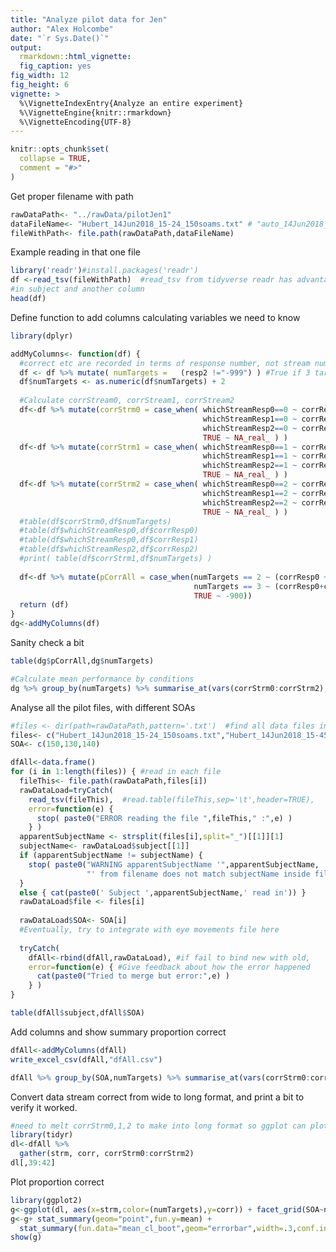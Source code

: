 ```yaml
---
title: "Analyze pilot data for Jen"
author: "Alex Holcombe"
date: "`r Sys.Date()`"
output:
  rmarkdown::html_vignette:
  fig_caption: yes
fig_width: 12
fig_height: 6 
vignette: >
  %\VignetteIndexEntry{Analyze an entire experiment}
  %\VignetteEngine{knitr::rmarkdown}
  %\VignetteEncoding{UTF-8}
---
```

  
```r
knitr::opts_chunk$set(
  collapse = TRUE,
  comment = "#>"
)
```

Get proper filename with path

```r
rawDataPath<- "../rawData/pilotJen1"
dataFileName<- "Hubert_14Jun2018_15-24_150soams.txt" # "auto_14Jun2018_15-04.txt"
fileWithPath<- file.path(rawDataPath,dataFileName)
```

Example reading in that one file
```r
library('readr')#install.packages('readr')
df <-read_tsv(fileWithPath)  #read_tsv from tidyverse readr has advantage of not having padding spaces
#in subject and another column
head(df)
```

Define function to add columns calculating variables we need to know

```r
library(dplyr)

addMyColumns<- function(df) {
  #correct etc are recorded in terms of response number, not stream number. Need to recover stream number
  df <- df %>% mutate( numTargets =   (resp2 !="-999") ) #True if 3 targets, False if 2 targets
  df$numTargets <- as.numeric(df$numTargets) + 2
  
  #Calculate corrStream0, corrStream1, corrStream2
  df<-df %>% mutate(corrStrm0 = case_when( whichStreamResp0==0 ~ corrResp0,
                                           whichStreamResp1==0 ~ corrResp1,
                                           whichStreamResp2==0 ~ corrResp2,
                                           TRUE ~ NA_real_ ) )
  df<-df %>% mutate(corrStrm1 = case_when( whichStreamResp0==1 ~ corrResp0,
                                           whichStreamResp1==1 ~ corrResp1,
                                           whichStreamResp2==1 ~ corrResp2,
                                           TRUE ~ NA_real_ ) )
  df<-df %>% mutate(corrStrm2 = case_when( whichStreamResp0==2 ~ corrResp0,
                                           whichStreamResp1==2 ~ corrResp1,
                                           whichStreamResp2==2 ~ corrResp2,
                                           TRUE ~ NA_real_ ) )
  #table(df$corrStrm0,df$numTargets)
  #table(df$whichStreamResp0,df$corrResp0)
  #table(df$whichStreamResp0,df$corrResp1)
  #table(df$whichStreamResp2,df$corrResp2)
  #print( table(df$corrStrm1,df$numTargets) )
  
  df<-df %>% mutate(pCorrAll = case_when(numTargets == 2 ~ (corrResp0 + corrResp1) / 2,
                                         numTargets == 3 ~ (corrResp0+corrResp1+corrResp2) / 3,
                                         TRUE ~ -900))
  return (df)
}
dg<-addMyColumns(df)

```

Sanity check a bit
```r
table(dg$pCorrAll,dg$numTargets)

#Calculate mean performance by conditions
dg %>% group_by(numTargets) %>% summarise_at(vars(corrStrm0:corrStrm2), mean, na.rm=TRUE)
```

Analyse all the pilot files, with different SOAs
```r

#files <- dir(path=rawDataPath,pattern='.txt')  #find all data files in this directory
files<- c("Hubert_14Jun2018_15-24_150soams.txt","Hubert_14Jun2018_15-45_130soams.txt","Hubert_14Jun2018_15-56_140soams.txt")
SOA<- c(150,130,140)

dfAll<-data.frame()
for (i in 1:length(files)) { #read in each file
  fileThis<- file.path(rawDataPath,files[i])
  rawDataLoad=tryCatch(
    read_tsv(fileThis),  #read.table(fileThis,sep='\t',header=TRUE),
    error=function(e) {
      stop( paste0("ERROR reading the file ",fileThis," :",e) )
    } )
  apparentSubjectName <- strsplit(files[i],split="_")[[1]][1]
  subjectName<- rawDataLoad$subject[[1]]
  if (apparentSubjectName != subjectName) {
    stop( paste0("WARNING apparentSubjectName '",apparentSubjectName,
                 "' from filename does not match subjectName inside file'",subjectName,"'") )
  }
  else { cat(paste0(' Subject ',apparentSubjectName,' read in')) }
  rawDataLoad$file <- files[i]
  
  rawDataLoad$SOA<- SOA[i]
  #Eventually, try to integrate with eye movements file here
  
  tryCatch(
    dfAll<-rbind(dfAll,rawDataLoad), #if fail to bind new with old,
    error=function(e) { #Give feedback about how the error happened
      cat(paste0("Tried to merge but error:",e) )
    } )
}

table(dfAll$subject,dfAll$SOA)

```

Add columns and show summary proportion correct
```r
dfAll<-addMyColumns(dfAll)
write_excel_csv(dfAll,"dfAll.csv")

dfAll %>% group_by(SOA,numTargets) %>% summarise_at(vars(corrStrm0:corrStrm2), mean, na.rm=TRUE)
```

Convert data stream correct from wide to long format, and print a bit to verify it worked.

```r
#need to melt corrStrm0,1,2 to make into long format so ggplot can plot all 3
library(tidyr)
dl<-dfAll %>% 
  gather(strm, corr, corrStrm0:corrStrm2) 
dl[,39:42]
```

Plot proportion correct
```r

library(ggplot2)
g<-ggplot(dl, aes(x=strm,color=(numTargets),y=corr)) + facet_grid(SOA~numTargets)
g<-g+ stat_summary(geom="point",fun.y=mean) +
  stat_summary(fun.data="mean_cl_boot",geom="errorbar",width=.3,conf.int=.95) #, width=5,size=1) 
show(g)
```


